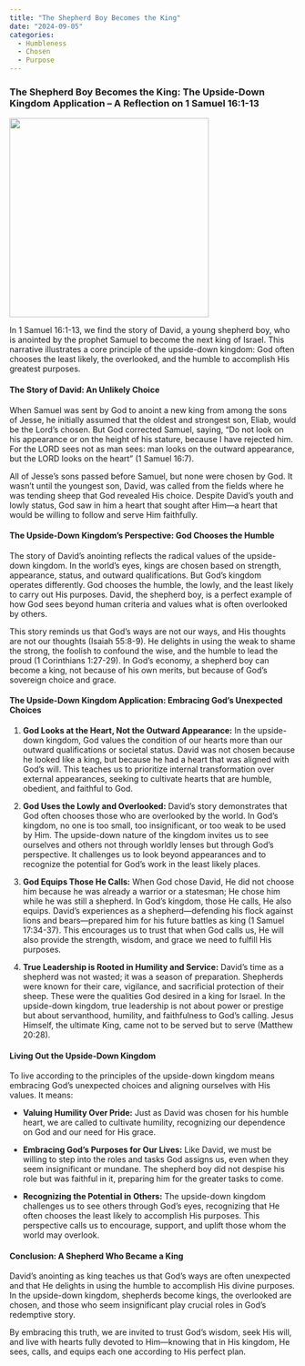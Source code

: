 ```yaml
---
title: "The Shepherd Boy Becomes the King"
date: "2024-09-05"
categories:
  - Humbleness
  - Chosen
  - Purpose
---
```


### The Shepherd Boy Becomes the King: The Upside-Down Kingdom Application – A Reflection on 1 Samuel 16:1-13

![](annointed.webp){fig-align="center" width="350"}

In 1 Samuel 16:1-13, we find the story of David, a young shepherd boy, who is anointed by the prophet Samuel to become the next king of Israel. This narrative illustrates a core principle of the upside-down kingdom: God often chooses the least likely, the overlooked, and the humble to accomplish His greatest purposes.

#### The Story of David: An Unlikely Choice

When Samuel was sent by God to anoint a new king from among the sons of Jesse, he initially assumed that the oldest and strongest son, Eliab, would be the Lord’s chosen. But God corrected Samuel, saying, “Do not look on his appearance or on the height of his stature, because I have rejected him. For the LORD sees not as man sees: man looks on the outward appearance, but the LORD looks on the heart” (1 Samuel 16:7).

All of Jesse's sons passed before Samuel, but none were chosen by God. It wasn’t until the youngest son, David, was called from the fields where he was tending sheep that God revealed His choice. Despite David’s youth and lowly status, God saw in him a heart that sought after Him—a heart that would be willing to follow and serve Him faithfully.

#### The Upside-Down Kingdom’s Perspective: God Chooses the Humble

The story of David’s anointing reflects the radical values of the upside-down kingdom. In the world’s eyes, kings are chosen based on strength, appearance, status, and outward qualifications. But God’s kingdom operates differently. God chooses the humble, the lowly, and the least likely to carry out His purposes. David, the shepherd boy, is a perfect example of how God sees beyond human criteria and values what is often overlooked by others.

This story reminds us that God’s ways are not our ways, and His thoughts are not our thoughts (Isaiah 55:8-9). He delights in using the weak to shame the strong, the foolish to confound the wise, and the humble to lead the proud (1 Corinthians 1:27-29). In God's economy, a shepherd boy can become a king, not because of his own merits, but because of God's sovereign choice and grace.

#### The Upside-Down Kingdom Application: Embracing God's Unexpected Choices

1.  **God Looks at the Heart, Not the Outward Appearance:** In the upside-down kingdom, God values the condition of our hearts more than our outward qualifications or societal status. David was not chosen because he looked like a king, but because he had a heart that was aligned with God’s will. This teaches us to prioritize internal transformation over external appearances, seeking to cultivate hearts that are humble, obedient, and faithful to God.

2.  **God Uses the Lowly and Overlooked:** David’s story demonstrates that God often chooses those who are overlooked by the world. In God’s kingdom, no one is too small, too insignificant, or too weak to be used by Him. The upside-down nature of the kingdom invites us to see ourselves and others not through worldly lenses but through God’s perspective. It challenges us to look beyond appearances and to recognize the potential for God’s work in the least likely places.

3.  **God Equips Those He Calls:** When God chose David, He did not choose him because he was already a warrior or a statesman; He chose him while he was still a shepherd. In God’s kingdom, those He calls, He also equips. David's experiences as a shepherd—defending his flock against lions and bears—prepared him for his future battles as king (1 Samuel 17:34-37). This encourages us to trust that when God calls us, He will also provide the strength, wisdom, and grace we need to fulfill His purposes.

4.  **True Leadership is Rooted in Humility and Service:** David's time as a shepherd was not wasted; it was a season of preparation. Shepherds were known for their care, vigilance, and sacrificial protection of their sheep. These were the qualities God desired in a king for Israel. In the upside-down kingdom, true leadership is not about power or prestige but about servanthood, humility, and faithfulness to God’s calling. Jesus Himself, the ultimate King, came not to be served but to serve (Matthew 20:28).

#### Living Out the Upside-Down Kingdom

To live according to the principles of the upside-down kingdom means embracing God’s unexpected choices and aligning ourselves with His values. It means:

-   **Valuing Humility Over Pride:** Just as David was chosen for his humble heart, we are called to cultivate humility, recognizing our dependence on God and our need for His grace.

-   **Embracing God’s Purposes for Our Lives:** Like David, we must be willing to step into the roles and tasks God assigns us, even when they seem insignificant or mundane. The shepherd boy did not despise his role but was faithful in it, preparing him for the greater tasks to come.

-   **Recognizing the Potential in Others:** The upside-down kingdom challenges us to see others through God’s eyes, recognizing that He often chooses the least likely to accomplish His purposes. This perspective calls us to encourage, support, and uplift those whom the world may overlook.

#### Conclusion: A Shepherd Who Became a King

David’s anointing as king teaches us that God’s ways are often unexpected and that He delights in using the humble to accomplish His divine purposes. In the upside-down kingdom, shepherds become kings, the overlooked are chosen, and those who seem insignificant play crucial roles in God’s redemptive story.

By embracing this truth, we are invited to trust God’s wisdom, seek His will, and live with hearts fully devoted to Him—knowing that in His kingdom, He sees, calls, and equips each one according to His perfect plan.
